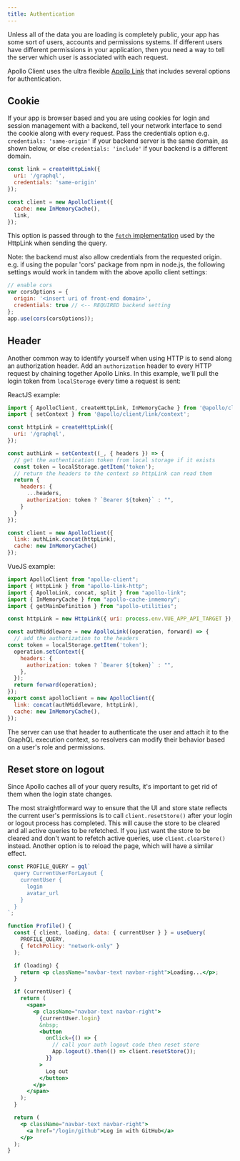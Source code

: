 ```yaml
---
title: Authentication
---
```


Unless all of the data you are loading is completely public, your app has some sort of users, accounts and permissions systems. If different users have different permissions in your application, then you need a way to tell the server which user is associated with each request.

Apollo Client uses the ultra flexible [Apollo Link](https://www.apollographql.com/docs/link) that includes several options for authentication.

## Cookie

If your app is browser based and you are using cookies for login and session management with a backend, tell your network interface to send the cookie along with every request. Pass the credentials option e.g.  `credentials: 'same-origin'` if your backend server is the same domain, as shown below, or else `credentials: 'include'` if your backend is a different domain.

```js
const link = createHttpLink({
  uri: '/graphql',
  credentials: 'same-origin'
});

const client = new ApolloClient({
  cache: new InMemoryCache(),
  link,
});
```

This option is passed through to the [`fetch` implementation](https://github.com/github/fetch) used by the HttpLink when sending the query.

Note: the backend must also allow credentials from the requested origin. e.g. if using the popular 'cors' package from npm in node.js, the following settings would work in tandem with the above apollo client settings:

```js
// enable cors
var corsOptions = {
  origin: '<insert uri of front-end domain>',
  credentials: true // <-- REQUIRED backend setting
};
app.use(cors(corsOptions));
```

## Header

Another common way to identify yourself when using HTTP is to send along an authorization header. Add an `authorization` header to every HTTP request by chaining together Apollo Links. In this example, we'll pull the login token from `localStorage` every time a request is sent:

ReactJS example:
```js
import { ApolloClient, createHttpLink, InMemoryCache } from '@apollo/client';
import { setContext } from '@apollo/client/link/context';

const httpLink = createHttpLink({
  uri: '/graphql',
});

const authLink = setContext((_, { headers }) => {
  // get the authentication token from local storage if it exists
  const token = localStorage.getItem('token');
  // return the headers to the context so httpLink can read them
  return {
    headers: {
      ...headers,
      authorization: token ? `Bearer ${token}` : "",
    }
  }
});

const client = new ApolloClient({
  link: authLink.concat(httpLink),
  cache: new InMemoryCache()
});
```
VueJS example:
```js
import ApolloClient from "apollo-client";
import { HttpLink } from "apollo-link-http";
import { ApolloLink, concat, split } from "apollo-link";
import { InMemoryCache } from "apollo-cache-inmemory";
import { getMainDefinition } from "apollo-utilities";

const httpLink = new HttpLink({ uri: process.env.VUE_APP_API_TARGET });

const authMiddleware = new ApolloLink((operation, forward) => {
  // add the authorization to the headers
const token = localStorage.getItem('token');
  operation.setContext({
    headers: {
      authorization: token ? `Bearer ${token}` : "",
    },
  });
  return forward(operation);
});
export const apolloClient = new ApolloClient({
  link: concat(authMiddleware, httpLink),
  cache: new InMemoryCache(),
});

```
The server can use that header to authenticate the user and attach it to the GraphQL execution context, so resolvers can modify their behavior based on a user's role and permissions.

## Reset store on logout

Since Apollo caches all of your query results, it's important to get rid of them when the login state changes.

The most straightforward way to ensure that the UI and store state reflects the current user's permissions is to call `client.resetStore()` after your login or logout process has completed. This will cause the store to be cleared and all active queries to be refetched. If you just want the store to be cleared and don't want to refetch active queries, use `client.clearStore()` instead. Another option is to reload the page, which will have a similar effect.

```jsx
const PROFILE_QUERY = gql`
  query CurrentUserForLayout {
    currentUser {
      login
      avatar_url
    }
  }
`;

function Profile() {
  const { client, loading, data: { currentUser } } = useQuery(
    PROFILE_QUERY,
    { fetchPolicy: "network-only" }
  );

  if (loading) {
    return <p className="navbar-text navbar-right">Loading...</p>;
  }

  if (currentUser) {
    return (
      <span>
        <p className="navbar-text navbar-right">
          {currentUser.login}
          &nbsp;
          <button
            onClick={() => {
              // call your auth logout code then reset store
              App.logout().then(() => client.resetStore());
            }}
          >
            Log out
          </button>
        </p>
      </span>
    );
  }

  return (
    <p className="navbar-text navbar-right">
      <a href="/login/github">Log in with GitHub</a>
    </p>
  );
}
```

